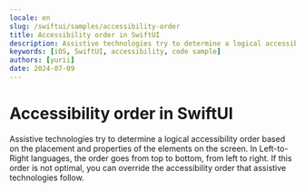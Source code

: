 ```yaml
---
locale: en
slug: /swiftui/samples/accessibility-order
title: Accessibility order in SwiftUI
description: Assistive technologies try to determine a logical accessibility order based on the placement and properties of the elements on the screen.
keywords: [iOS, SwiftUI, accessibility, code sample]
authors: [yurii]
date: 2024-07-09
---
```


# Accessibility order in SwiftUI

Assistive technologies try to determine a logical accessibility order based on the placement and properties of the elements on the screen. In Left-to-Right languages, the order goes from top to bottom, from left to right. If this order is not optimal, you can override the accessibility order that assistive technologies follow.

<CodeSample id="accessibility-order" framework="swiftui" locale="en"/>
